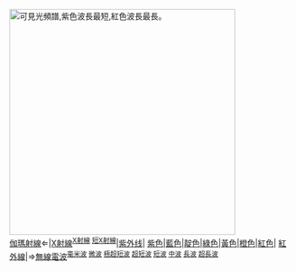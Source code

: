 [[File:Linear visible spectrum-zh-光谱.svg|400px|center|可見光頻譜,紫色波長最短,紅色波長最長。]]{{clear}}<br>[[伽瑪射線]]⇐|[[X射線]]<sup>[[X射線]] [[短X射線]]</sup>|[[紫外线]]|<!--可見光開始-->[[紫色]]|[[藍色]]|[[靛色]]|[[綠色]]|[[黃色]]|[[橙色]]|[[紅色]]|<!--可見光終止-->[[紅外線]]|⇒[[無線電波]]<sup>[[毫米波]] [[微波]] [[極超短波]] [[超短波]] [[短波]] [[中波]] [[長波]] [[超長波]]</sup>